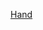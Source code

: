 {{US county navigation box
| county = 漢德縣
| state = 南達科他州
| template_name = 漢德縣 (南達科他州)
| listclass = hlist

| map_image = Map of South Dakota highlighting Hand County.svg
| map_caption = 
| seat = 密勒

| title1 = [[城市]]
| body1  = 
* [[密勒 (南达科他州)|密勒]]
* [[韦辛顿 (南达科他州)|韦辛顿]]‡

| title2 = [[城鎮]]
| body2  = 
* [[里海茨 (南达科他州)|里海茨]]
* [[圣劳伦斯 (南达科他州)|圣劳伦斯]]

| title3 = [[行政鎮區]]
| body3 = 
* [[奧爾登鎮區 (南達科他州漢德縣)|奧爾登鎮區]]
* [[阿爾法鎮區 (南達科他州漢德縣)|阿爾法鎮區]]
* [[貝茨鎮區 (南達科他州漢德縣)|貝茨鎮區]]
* [[伯德特鎮區 (南達科他州漢德縣)|伯德特鎮區]]
* [[坎貝爾鎮區 (南達科他州漢德縣)|坎貝爾鎮區]]
* [[卡爾頓鎮區 (南達科他州漢德縣)|卡爾頓鎮區]]
* [[錫達鎮區 (南達科他州漢德縣)|錫達鎮區]]
* [[科莫鎮區 (南達科他州漢德縣)|科莫鎮區]]
* [[弗洛倫斯鎮區 (南達科他州漢德縣)|弗洛倫斯鎮區]]
* [[吉伯特鎮區 (南達科他州漢德縣)|吉伯特鎮區]]
* [[格倫代爾鎮區 (南達科他州漢德縣)|格倫代爾鎮區]]
* [[格蘭德鎮區 (南達科他州漢德縣)|格蘭德鎮區]]
* [[格林利夫鎮區 (南達科他州漢德縣)|格林利夫鎮區]]
* [[希蘭鎮區 (南達科他州漢德縣)|希蘭鎮區]]
* [[霍爾登鎮區 (南達科他州漢德縣)|霍爾登鎮區]]
* [[哈爾伯特鎮區 (南達科他州漢德縣)|哈爾伯特鎮區]]
* [[林恩鎮區 (南達科他州漢德縣)|林恩鎮區]]
* [[洛根鎮區 (南達科他州漢德縣)|洛根鎮區]]
* [[米德蘭鎮區 (南達科他州漢德縣)|米德蘭鎮區]]
* [[米勒鎮區 (南達科他州漢德縣)|米勒鎮區]]
* [[蒙代明鎮區 (南達科他州漢德縣)|蒙代明鎮區]]
* [[俄亥俄鎮區 (南達科他州漢德縣)|俄亥俄鎮區]]
* [[安大略鎮區 (南達科他州漢德縣)|安大略鎮區]]
* [[帕克鎮區 (南達科他州漢德縣)|帕克鎮區]]
* [[珀爾鎮區 (南達科他州漢德縣)|珀爾鎮區]]
* [[柏拉圖鎮區 (南達科他州漢德縣)|柏拉圖鎮區]]
* [[普萊森特瓦利鎮區 (南達科他州漢德縣)|普萊森特瓦利鎮區]]
* [[里海茨鎮區 (南達科他州漢德縣)|里海茨鎮區]]
* [[里弗賽德鎮區 (南達科他州漢德縣)|里弗賽德鎮區]]
* [[羅克代爾鎮區 (南達科他州漢德縣)|羅克代爾鎮區]]
* [[羅斯希爾鎮區 (南達科他州漢德縣)|羅斯希爾鎮區]]
* [[聖勞倫斯鎮區 (南達科他州漢德縣)|聖勞倫斯鎮區]]
* [[斯普林希爾鎮區 (南達科他州漢德縣)|斯普林希爾鎮區]]
* [[斯普林萊克鎮區 (南達科他州漢德縣)|斯普林萊克鎮區]]
* [[惠頓鎮區 (南達科他州漢德縣)|惠頓鎮區]]
* [[約克鎮區 (南達科他州漢德縣)|約克鎮區]]

| title4 = [[非建制地區]]
| body4  = 
* [[維蘭德 (南達科他州)|維蘭德]]

| title5 = 附註
| body5  = ‡跨縣聚居地

}}<noinclude>
[[Category:南達科他州縣份導航模板|Hand]]
[[Category:漢德縣| ]]
</noinclude>